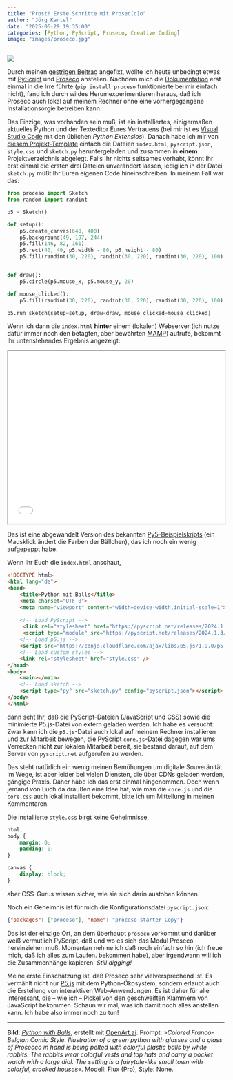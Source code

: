 ```yaml
---
title: "Prost! Erste Schritte mit Prosec(c)o"
author: "Jörg Kantel"
date: "2025-06-29 19:35:00"
categories: [Python, PyScript, Proseco, Creative Coding]
image: "images/proseco.jpg"
---
```


[![](images/proseco-b.jpg)](https://www.flickr.com/photos/schockwellenreiter/54621770541/)

Durch meinen [gestrigen Beitrag](https://kantel.github.io/posts/2025062801_python_im_browser/) angefixt, wollte ich heute unbedingt etwas mit [PyScript](http://cognitiones.kantel-chaos-team.de/programmierung/python/pyscript.html) und [Proseco](https://proceso.cc/) anstellen. Nachdem mich die [Dokumentation](https://proceso.cc/welcome/getting_started#local-anaconda-vs-code) erst einmal in die Irre führte (`pip install proceso` funktionierte bei mir einfach nicht), fand ich durch wildes Herumexperimentieren heraus, daß ich Proseco auch lokal auf meinem Rechner ohne eine vorhergegangene Installationsorgie betreiben kann:

Das Einzige, was vorhanden sein muß, ist ein installiertes, einigermaßen aktuelles Python und der Texteditor Eures Vertrauens (bei mir ist es [Visual Studio Code](http://cognitiones.kantel-chaos-team.de/produktivitaet/visualstudiocode.html) mit den üblichen *Python Extensios*). Danach habe ich mir von [diesem Projekt-Template](https://pyscript.com/@4b2d42a1-0e0c-430f-8b20-4b2c7ff0dc3e/58197361-1c5f-4d47-93a9-91570255fe85/latest?files=index.html) einfach die Dateien `index.html`, `pyscript.json`, `style.css` und `sketch.py` heruntergeladen und zusammen in **einem** Projektverzeichnis abgelegt. Falls Ihr nichts seltsames vorhabt, könnt Ihr erst einmal die ersten drei Dateien unverändert lassen, lediglich in der Datei `sketch.py` müßt Ihr Euren eigenen Code hineinschreiben. In meinem Fall war das:

~~~python
from proceso import Sketch
from random import randint

p5 = Sketch()

def setup():
    p5.create_canvas(640, 400)
    p5.background(49, 197, 244)
    p5.fill(146, 82, 161)
    p5.rect(40, 40, p5.width - 80, p5.height - 80)
    p5.fill(randint(30, 220), randint(30, 220), randint(30, 220), 100)


def draw():
    p5.circle(p5.mouse_x, p5.mouse_y, 20)

def mouse_clicked():
    p5.fill(randint(30, 220), randint(30, 220), randint(30, 220), 100)

p5.run_sketch(setup=setup, draw=draw, mouse_clicked=mouse_clicked)
~~~

Wenn ich dann die `index.html` **hinter** einem (lokalen) Webserver (ich nutze dafür immer noch den betagten, aber bewährten [MAMP](http://cognitiones.kantel-chaos-team.de/webworking/mamp.html)) aufrufe, bekommt Ihr untenstehendes Ergebnis angezeigt:

<iframe src="proseco/index.html" width="100%" height="400"></iframe>

Das ist eine abgewandelt Version des bekannten [Py5-Beispielskripts](https://py5coding.org/index.html) (ein Mausklick ändert die Farben der Bällchen), das ich noch ein wenig aufgepeppt habe.

Wenn Ihr Euch die `index.html` anschaut,

~~~html
<!DOCTYPE html>
<html lang="de">
<head>
    <title>Python mit Balls</title>
    <meta charset="UTF-8">
    <meta name="viewport" content="width=device-width,initial-scale=1">
    
    <!-- Load PyScript -->
     <link rel="stylesheet" href="https://pyscript.net/releases/2024.1.3/core.css" />
     <script type="module" src="https://pyscript.net/releases/2024.1.3/core.js"></script> 
    <!-- Load p5.js -->
    <script src="https://cdnjs.cloudflare.com/ajax/libs/p5.js/1.9.0/p5.min.js"></script>
    <!-- Load custom styles -->
    <link rel="stylesheet" href="style.css" />
</head>
<body>
    <main></main>   
    <!-- Load sketch -->
    <script type="py" src="sketch.py" config="pyscript.json"></script>
</body>
</html>
~~~

dann seht Ihr, daß die PyScript-Dateien (JavaScript und CSS) sowie die minimierte P5.js-Datei von extern geladen werden. Ich habe es versucht: Zwar kann ich die `p5.js`-Datei auch lokal auf meinem Rechner installieren und zur Mitarbeit bewegen, die PyScript `core.js`-Datei dagegen war ums Verrecken nicht zur lokalen Mitarbeit bereit, sie bestand darauf, auf dem Server von `pyscript.net` aufgerufen zu werden.

Das steht natürlich ein wenig meinen Bemühungen um digitale Souveränität im Wege, ist aber leider bei vielen Diensten, die über CDNs geladen werden, gängige Praxis. Daher habe ich das erst einmal hingenommen. Doch wenn jemand von Euch da draußen eine Idee hat, wie man die `core.js` und die `core.css` auch lokal installiert bekommt, bitte ich um Mitteilung in meinen Kommentaren.

Die installierte `style.css` birgt keine Geheimnisse,

~~~css
html,
body {
    margin: 0;
    padding: 0;
}

canvas {
    display: block;
}
~~~

aber CSS-Gurus wissen sicher, wie sie sich darin austoben können.

Noch ein Geheimnis ist für mich die Konfigurationsdatei `pyscript.json`:

~~~json
{"packages": ["proceso"], "name": "proceso starter Copy"}
~~~

Das ist der einzige Ort, an dem überhaupt `proseco` vorkommt und darüber weiß vermutlich PyScript, daß und wo es sich das Modul Proseco hereinziehen muß. Momentan nehme ich daß noch einfach so hin (ich freue mich, daß ich alles zum Laufen. bekommen habe), aber irgendwann will ich die Zusammenhänge kapieren. *Still digging!*

Meine erste Einschätzung ist, daß Proseco sehr vielversprechend ist. Es vermählt nicht nur [P5.js](http://cognitiones.kantel-chaos-team.de/programmierung/creativecoding/processing/p5js.html) mit dem Python-Ökosystem, sondern erlaubt auch die Erstellung von interaktiven Web-Anwendungen. Es ist daher für alle interessant, die -- wie ich -- Pickel von den geschweiften Klammern von JavaScript bekommen. Schaun wir mal, was ich damit noch alles anstellen kann. Ich habe also immer noch zu tun!

---

**Bild**: *[Python with Balls](https://www.flickr.com/photos/schockwellenreiter/54621770541/)*, erstellt mit [OpenArt.ai](https://openart.ai/home). Prompt: »*Colored Franco-Belgian Comic Style. Illustration of a green python with glasses and a glass of Prosecco in hand is being pelted with colorful plastic balls by white rabbits. The rabbits wear colorful vests and top hats and carry a pocket watch with a large dial. The setting is a fairytale-like small town with colorful, crooked houses*«. Modell: Flux (Pro), Style: None.

